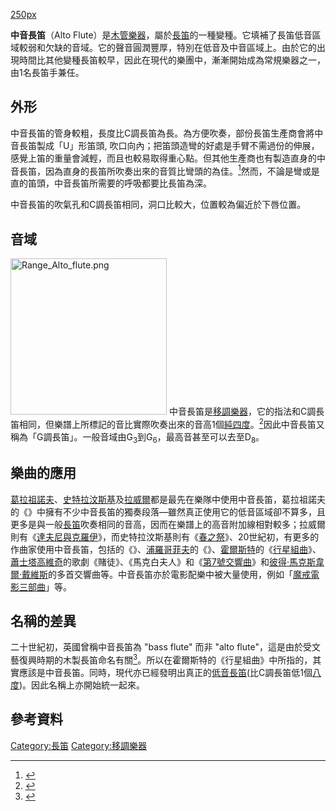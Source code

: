 [[image:Alto_flute_006.jpg|250px]]

'''中音長笛'''（Alto Flute）是[[木管樂器|木管樂器]]，屬於[[長笛|長笛]]的一種變種。它填補了長笛低音區域較弱和欠缺的音域。它的聲音圓潤豐厚，特別在低音及中音區域上。由於它的出現時間比其他變種長笛較早，因此在現代的樂團中，漸漸開始成為常規樂器之一，由1名長笛手兼任。

==外形==

中音長笛的管身較粗，長度比C調長笛為長。為方便吹奏，部份長笛生產商會將中音長笛製成「U」形笛頭, 吹口向內；把笛頭造彎的好處是手臂不需過份的伸展，感覺上笛的重量會減輕，而且也較易取得重心點。但其他生產商也有製造直身的中音長笛，因為直身的長笛所吹奏出來的音質比彎頭的為佳。<ref>{{Cite web |url=http://palouke.home.comcast.net/~palouke/ArtBigFlutes.htm |title=認識如何吹奏中音長笛、低音長笛及倍低音長笛 (英文) |accessdate=2010-10-03 |archive-date=2009-02-27 |archive-url=https://web.archive.org/web/20090227055802/http://palouke.home.comcast.net/~palouke/ArtBigFlutes.htm |dead-url=no }}</ref>然而，不論是彎或是直的笛頭，中音長笛所需要的呼吸都要比長笛為深。

中音長笛的吹氣孔和C調長笛相同，洞口比較大，位置較為偏近於下唇位置。

==音域==

[[Image:Range_Alto_flute.png|250px]]
中音長笛是[[移調樂器|移調樂器]]，它的指法和C調長笛相同，但樂譜上所標記的音比實際吹奏出來的音高1個[[純四度|純四度]]。<ref>{{cite web |url=http://www.michlinmusic.com/audio.html |title=存档副本 |accessdate=2010-10-03 |deadurl=yes |archiveurl=https://web.archive.org/web/20081120230204/http://www.michlinmusic.com/audio.html |archivedate=2008-11-20 }}</ref>因此中音長笛又稱為「G調長笛」。一般音域由G<sub>3</sub>到G<sub>6</sub>，最高音甚至可以去至D{{music|b}}<sub>8</sub>。

==樂曲的應用==

[[葛拉祖諾夫|葛拉祖諾夫]]、[[史特拉汶斯基|史特拉汶斯基]]及[[拉威爾|拉威爾]]都是最先在樂隊中使用中音長笛，葛拉祖諾夫的《{{link-en|第8號交響曲 (葛拉祖諾夫)|Symphony No. 8 (Glazunov)|第8號交響曲}}》中擁有不少中音長笛的獨奏段落—雖然真正使用它的低音區域卻不算多，且更多是與一般[[長笛|長笛]]吹奏相同的音高，因而在樂譜上的高音附加線相對較多；拉威爾則有《[[達夫尼與克羅伊|達夫尼與克羅伊]]》，而史特拉汶斯基則有《[[春之祭|春之祭]]》、20世紀初，有更多的作曲家使用中音長笛，包括{{Tsl|en|Franco Alfano|阿爾法諾}}的《{{Tsl|en|Cyrano de Bergerac (fictional character)|大鼻子情聖}}》、[[浦羅哥菲夫|浦羅哥菲夫]]的《{{Tsl|en|Scythian Suite (Prokofiev)|西古堤組曲}}》、[[霍爾斯特|霍爾斯特]]的《[[行星組曲|行星組曲]]》、[[蕭士塔高維奇|蕭士塔高維奇]]的歌劇《賭徒》、《馬克白夫人》和《[[第7號交響曲_(蕭士塔高維奇)|第7號交響曲]]》和[[彼得·馬克斯韋爾·戴維斯|彼得·馬克斯韋爾·戴維斯]]的多首交響曲等。中音長笛亦於電影配樂中被大量使用，例如「[[魔戒電影三部曲|魔戒電影三部曲]]」等。

==名稱的差異==

二十世紀初，英國曾稱中音長笛為 "bass flute" 而非 "alto flute"，這是由於受文藝復興時期的木製長笛命名有關<ref>{{Cite web |url=http://www.oldflutes.com/renai.htm |title=存档副本 |accessdate=2010-10-03 |archive-date=2020-02-21 |archive-url=https://web.archive.org/web/20200221155817/http://www.oldflutes.com/renai.htm |dead-url=no }}</ref>。所以在霍爾斯特的《行星組曲》中所指的，其實應該是中音長笛。同時，現代亦已經發明出真正的[[低音長笛|低音長笛]](比C調長笛低1個[[八度|八度]])。因此名稱上亦開始統一起來。

==參考資料==
{{Reflist}}

[[Category:長笛|Category:長笛]]
[[Category:移調樂器|Category:移調樂器]]